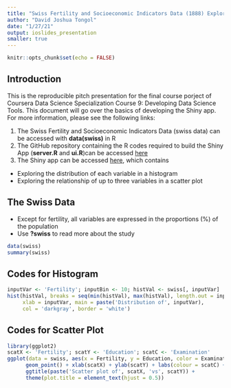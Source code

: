---
title: "Swiss Fertility and Socioeconomic Indicators Data (1888) Exploration"
author: "David Joshua Tongol"
date: "1/27/21"
output: ioslides_presentation
smaller: true
---

```{r setup, include=FALSE}
knitr::opts_chunk$set(echo = FALSE)
```

## Introduction
This is the reproducible pitch presentation for the final course porject of Coursera Data Science Specialization Course 9: Developing Data Science Tools. This document will go over the basics of developing the Shiny app. For more information, please see the following links:

1. The Swiss Fertility and Socioeconomic Indicators Data (swiss data) can be accessed with **data(swiss)** in R
3. The GitHub repository containing the R codes required to build the Shiny App (**server.R** and **ui.R**)can be accessed [here](https://github.com/djtongol/JohnHopkins_Assignment_9/)
2. The Shiny app can be accessed [here](https://ebid.shinyapps.io/Swiss_Fertility_and_Socioeconomic_Indicators/), which contains
  - Exploring the distribution of each variable in a histogram
  - Exploring the relationship of up to three variables in a scatter plot

## The Swiss Data {.smaller}
- Except for fertility, all variables are expressed in the proportions (%) of the population
- Use **?swiss** to read more about the study
```{r, echo = T}
data(swiss)
summary(swiss)
```

## Codes for Histogram {.smaller}
```{r, echo = T}
inputVar <- 'Fertility'; inputBin <- 10; histVal <- swiss[, inputVar]
hist(histVal, breaks = seq(min(histVal), max(histVal), length.out = inputBin+1),
     xlab = inputVar, main = paste('Distribution of', inputVar),
     col = 'darkgray', border = 'white')
```

## Codes for Scatter Plot {.smaller}
```{r, echo = T, fig.width=6, fig.height=3.9, fig.align = 'center'}
library(ggplot2)
scatX <- 'Fertility'; scatY <- 'Education'; scatC <- 'Examination'
ggplot(data = swiss, aes(x = Fertility, y = Education, color = Examination)) + 
      geom_point() + xlab(scatX) + ylab(scatY) + labs(colour = scatC) +
      ggtitle(paste('Scatter plot of', scatX, 'vs', scatY)) +
      theme(plot.title = element_text(hjust = 0.5))
```

